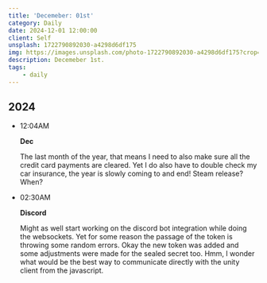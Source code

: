 ```yaml
---
title: 'Decemeber: 01st'
category: Daily
date: 2024-12-01 12:00:00
client: Self
unsplash: 1722790892030-a4298d6df175
img: https://images.unsplash.com/photo-1722790892030-a4298d6df175?crop=entropy&cs=srgb&fm=jpg&ixid=MnwzNjM5Nzd8MHwxfHJhbmRvbXx8fHx8fHx8fDE2ODE3NDg2ODY&ixlib=rb-4.0.3&q=85
description: Decemeber 1st.
tags:
    - daily
---
```



## 2024

-   12:04AM

    **Dec**

    The last month of the year, that means I need to also make sure all the credit card payments are cleared.
    Yet I do also have to double check my car insurance, the year is slowly coming to and end!
    Steam release? When?

-   02:30AM

    **Discord**

    Might as well start working on the discord bot integration while doing the websockets.
    Yet for some reason the passage of the token is throwing some random errors.
    Okay the new token was added and some adjustments were made for the sealed secret too.
    Hmm, I wonder what would be the best way to communicate directly with the unity client from the javascript.